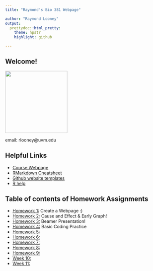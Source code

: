 ```yaml
---
title: "Raymond's Bio 381 Webpage"

author: "Raymond Looney"
output: 
  prettydoc::html_pretty:
    theme: hpstr
    highlight: github

---
```

## Welcome! 
<img src="2015-04-28 19.22.18.jpg" width="200" height="200" />

email: rlooney@uvm.edu

## Helpful Links   
* [Course Webpage](https://gotellilab.github.io/Bio381/)   
* [RMarkdown Cheatsheet](https://www.rstudio.com/wp-content/uploads/2015/02/rmarkdown-cheatsheet.pdf)   
* [Github website templates](https://github.com/jekyll/jekyll/wiki/Themes)   
* [R help](http://stackoverflow.com/questions/tagged/r) 

## Table of contents of Homework Assignments    
* [Homework 1: ](https://rlooney.github.io/Bio381_2018/) Create a Webpage :)
* [Homework 2: ](CauseAndEffect.html) Cause and Effect & Early Graph!
* [Homework 3: ](BeamerFun.pdf) Beamer Presentation!
* [Homework 4: ](Homework4.html) Basic Coding Practice
* [Homework 5: ](#id-section5)
* [Homework 6: ](#id-section6) 
* [Homework 7: ](#id-section7)
* [Homework 8: ](#id-section8)
* [Homework 9: ](#id-section9)   
* [Week 10: ](#id-section10)
* [Week 11: ](#id-section11)
